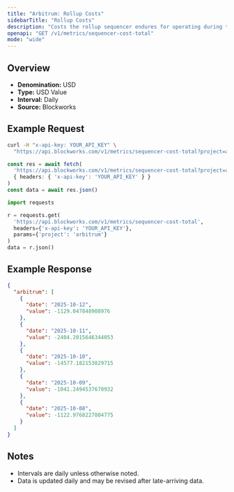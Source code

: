 ```yaml
---
title: "Arbitrum: Rollup Costs"
sidebarTitle: "Rollup Costs"
description: "Costs the rollup sequencer endures for operating during the specified time period. Equivalent of cost of goods sold"
openapi: "GET /v1/metrics/sequencer-cost-total"
mode: "wide"
---
```


## Overview

- **Denomination:** USD
- **Type:** USD Value
- **Interval:** Daily
- **Source:** Blockworks

## Example Request

<CodeGroup>

```bash cURL
curl -H "x-api-key: YOUR_API_KEY" \
  "https://api.blockworks.com/v1/metrics/sequencer-cost-total?project=arbitrum"
```

```typescript TypeScript
const res = await fetch(
  'https://api.blockworks.com/v1/metrics/sequencer-cost-total?project=arbitrum',
  { headers: { 'x-api-key': 'YOUR_API_KEY' } }
)
const data = await res.json()
```

```python Python
import requests

r = requests.get(
  'https://api.blockworks.com/v1/metrics/sequencer-cost-total',
  headers={'x-api-key': 'YOUR_API_KEY'},
  params={'project': 'arbitrum'}
)
data = r.json()
```

</CodeGroup>

## Example Response

```json
{
  "arbitrum": [
    {
      "date": "2025-10-12",
      "value": -1129.047848908976
    },
    {
      "date": "2025-10-11",
      "value": -2404.2015646344053
    },
    {
      "date": "2025-10-10",
      "value": -14577.182153829715
    },
    {
      "date": "2025-10-09",
      "value": -1041.2494537670932
    },
    {
      "date": "2025-10-08",
      "value": -1122.9768227804775
    }
  ]
}
```

## Notes
- Intervals are daily unless otherwise noted.
- Data is updated daily and may be revised after late-arriving data.